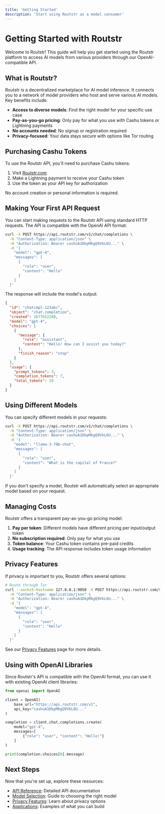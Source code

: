 ```yaml
---
title: 'Getting Started'
description: 'Start using Routstr as a model consumer'
---
```


# Getting Started with Routstr

Welcome to Routstr! This guide will help you get started using the Routstr platform to access AI models from various providers through our OpenAI-compatible API.

## What is Routstr?

Routstr is a decentralized marketplace for AI model inference. It connects you to a network of model providers who host and serve various AI models. Key benefits include:

- **Access to diverse models**: Find the right model for your specific use case
- **Pay-as-you-go pricing**: Only pay for what you use with Cashu tokens or Lightning payments
- **No accounts needed**: No signup or registration required
- **Privacy-focused**: Your data stays secure with options like Tor routing

## Purchasing Cashu Tokens

To use the Routstr API, you'll need to purchase Cashu tokens:

1. Visit [Routstr.com](https://www.routstr.com/tokens)
2. Make a Lightning payment to receive your Cashu token
3. Use the token as your API key for authorization

No account creation or personal information is required.

## Making Your First API Request

You can start making requests to the Routstr API using standard HTTP requests. The API is compatible with the OpenAI API format:

```bash
curl -X POST https://api.routstr.com/v1/chat/completions \
  -H "Content-Type: application/json" \
  -H "Authorization: Bearer cashuA1DkpMbgQ9VkL6U..." \
  -d '{
    "model": "gpt-4",
    "messages": [
      {
        "role": "user", 
        "content": "Hello"
      }
    ]
  }'
```

The response will include the model's output:

```json
{
  "id": "chatcmpl-123abc",
  "object": "chat.completion",
  "created": 1677652288,
  "model": "gpt-4",
  "choices": [
    {
      "message": {
        "role": "assistant",
        "content": "Hello! How can I assist you today?"
      },
      "finish_reason": "stop"
    }
  ],
  "usage": {
    "prompt_tokens": 3,
    "completion_tokens": 7,
    "total_tokens": 10
  }
}
```

## Using Different Models

You can specify different models in your requests:

```bash
curl -X POST https://api.routstr.com/v1/chat/completions \
  -H "Content-Type: application/json" \
  -H "Authorization: Bearer cashuA1DkpMbgQ9VkL6U..." \
  -d '{
    "model": "llama-3-70b-chat",
    "messages": [
      {
        "role": "user", 
        "content": "What is the capital of France?"
      }
    ]
  }'
```

If you don't specify a model, Routstr will automatically select an appropriate model based on your request.

## Managing Costs

Routstr offers a transparent pay-as-you-go pricing model:

1. **Pay per token**: Different models have different pricing per input/output token
2. **No subscription required**: Only pay for what you use
3. **Token balance**: Your Cashu token contains pre-paid credits
4. **Usage tracking**: The API response includes token usage information

## Privacy Features

If privacy is important to you, Routstr offers several options:

```bash
# Route through Tor
curl --socks5-hostname 127.0.0.1:9050 -X POST https://api.routstr.com/v1/chat/completions \
  -H "Content-Type: application/json" \
  -H "Authorization: Bearer cashuA1DkpMbgQ9VkL6U..." \
  -d '{
    "model": "gpt-4",
    "messages": [
      {
        "role": "user", 
        "content": "Hello"
      }
    ]
  }'
```

See our [Privacy Features](/users/privacy) page for more details.

## Using with OpenAI Libraries

Since Routstr's API is compatible with the OpenAI format, you can use it with existing OpenAI client libraries:

```python
from openai import OpenAI

client = OpenAI(
    base_url="https://api.routstr.com/v1",
    api_key="cashuA1DkpMbgQ9VkL6U..."
)

completion = client.chat.completions.create(
    model="gpt-4",
    messages=[
        {"role": "user", "content": "Hello!"}
    ]
)

print(completion.choices[0].message)
```

## Next Steps

Now that you're set up, explore these resources:

- [API Reference](/api-reference/introduction): Detailed API documentation
- [Model Selection](/users/model-selection): Guide to choosing the right model
- [Privacy Features](/users/privacy): Learn about privacy options
- [Applications](/users/applications): Examples of what you can build 